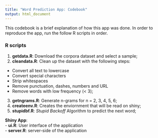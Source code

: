 ```yaml
---
title: "Word Prediction App: Codebook"
output: html_document
---
```


This codebook is a brief explanation of how this app was done. In order to reproduce the app, run the follow R scripts in order.

### R scripts

1. **getdata.R**: Download the corpora dataset and select a sample;  
2. **cleandata.R**: Clean up the dataset with the following steps:
  * Convert all text to lowercase  
  * Convert special characters  
  * Strip whitespaces  
  * Remove punctuation, dashes, numbers and URL  
  * Remove words with low frequency (< 3);  
3. **getngrams.R**: Generate n-grams for n = 2, 3, 4, 5, 6;  
4. **createenv.R**: Creates the enviornment that will be read on shiny;  
5. **stupidbf.R**: *Stupid Backoff* Algorithm to predict the next word;  

**Shiny App**:  
- **ui.R**: User interface of the application  
- **server.R**: server-side of the application  

